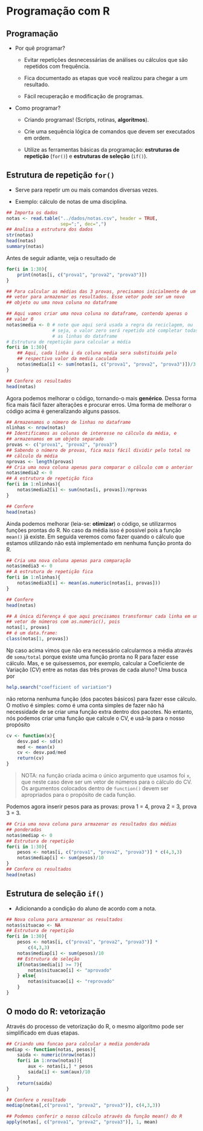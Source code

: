 # Programação com R

## Programação

- Por quê programar?

	-   Evitar repetições desnecessárias de análises ou cálculos que são
        repetidos com frequência.

    -   Fica documentado as etapas que você realizou para chegar a um
        resultado.

    -   Fácil recuperação e modificação de programas.

-   Como programar?

    -   Criando programas! (Scripts, rotinas, **algoritmos**).

    -   Crie uma sequência lógica de comandos que devem ser executados
        em ordem.

    -   Utilize as ferramentas básicas da programação: **estruturas de
        repetição** (`for()`) e **estruturas de seleção** (`if()`).

## Estrutura de repetição `for()`

-   Serve para repetir um ou mais comandos diversas vezes.

-   Exemplo: cálculo de notas de uma disciplina.

```r

## Importa os dados
notas <- read.table("../dados/notas.csv", header = TRUE,
                    sep=";", dec=",")
## Analisa a estrutura dos dados
str(notas)
head(notas)
summary(notas)
```

Antes de seguir adiante, veja o resultado de
```r
for(i in 1:30){
    print(notas[i, c("prova1", "prova2", "prova3")])
}
```

```r
## Para calcular as médias das 3 provas, precisamos inicialmente de um
## vetor para armazenar os resultados. Esse vetor pode ser um novo
## objeto ou uma nova coluna no dataframe

## Aqui vamos criar uma nova coluna no dataframe, contendo apenas o
## valor 0
notas$media <- 0 # note que aqui será usada a regra da reciclagem, ou
                 # seja, o valor zero será repetido até completar todas
                 # as linhas do dataframe
# Estrutura de repetição para calcular a média
for(i in 1:30){
    ## Aqui, cada linha i da coluna media sera substituida pelo
    ## respectivo valor da media caculada
    notas$media[i] <- sum(notas[i, c("prova1", "prova2", "prova3")])/3
}

## Confere os resultados
head(notas)
```

Agora podemos melhorar o código, tornando-o mais **genérico**. Dessa
forma fica mais fácil fazer alterações e procurar erros. Uma forma de
melhorar o código acima é generalizando alguns passos.

```r
## Armazenamos o número de linhas no dataframe
nlinhas <- nrow(notas)
## Identificamos as colunas de interesse no cálculo da média, e
## armazenamos em um objeto separado
provas <- c("prova1", "prova2", "prova3")
## Sabendo o número de provas, fica mais fácil dividir pelo total no
## cálculo da média
nprovas <- length(provas)
## Cria uma nova coluna apenas para comparar o cálculo com o anterior
notas$media2 <- 0
## A estrutura de repetição fica
for(i in 1:nlinhas){
    notas$media2[i] <- sum(notas[i, provas])/nprovas
}

## Confere
head(notas)
```

Ainda podemos melhorar (leia-se: **otimizar**) o código, se utilizarmos
funções prontas do R. No caso da média isso é possível pois a função
`mean()` já existe. Em seguida veremos como fazer quando o cálculo que
estamos utilizando não está implementado em nenhuma função pronta do R.

```r
## Cria uma nova coluna apenas para comparação
notas$media3 <- 0
## A estrutura de repetição fica
for(i in 1:nlinhas){
    notas$media3[i] <- mean(as.numeric(notas[i, provas]))
}

## Confere
head(notas)

## A única diferença é que aqui precisamos transformar cada linha em um
## vetor de números com as.numeric(), pois
notas[1, provas]
## é um data.frame:
class(notas[1, provas])
```

Np caso acima vimos que não era necessário calcularmos a média através
de `soma/total` porque existe uma função pronta no R para fazer esse
cálculo. Mas, e se quisessemos, por exemplo, calcular a Coeficiente de
Variação (CV) entre as notas das três provas de cada aluno? Uma busca
por
```r
help.search("coefficient of variation")
```
não retorna nenhuma função (dos pacotes básicos) para fazer esse
cálculo. O motivo é simples: como é uma conta simples de fazer não há
necessidade de se criar uma função extra dentro dos pacotes. No entanto,
nós podemos criar uma função que calcule o CV, e usá-la para o nosso
propósito

```r
cv <- function(x){
    desv.pad <- sd(x)
    med <- mean(x)
    cv <- desv.pad/med
    return(cv)
}
```

> NOTA: na função criada acima o único argumento que usamos foi `x`, que
> neste caso deve ser um vetor de números para o cálculo do CV. Os
> argumentos colocados dentro de `function()` devem ser apropriados para
> o propósito de cada função.

Podemos agora inserir pesos para as provas: prova 1 = 4, prova 2 = 3,
prova 3 = 3.

```r
## Cria uma nova coluna para armazenar os resultados das médias
## ponderadas
notas$mediap <- 0
## Estrutura de repetição
for(i in 1:30){
    pesos <- notas[i, c("prova1", "prova2", "prova3")] * c(4,3,3)
    notas$mediap[i] <- sum(pesos)/10
}
## Confere os resultados
head(notas)
```

## Estrutura de seleção `if()`

-   Adicionando a condição do aluno de acordo com a nota.

```r
## Nova coluna para armazenar os resultados
notas$situacao <- NA
## Estrutura de repetição
for(i in 1:30){
    pesos <- notas[i, c("prova1", "prova2", "prova3")] *
        c(4,3,3)
    notas$mediap[i] <- sum(pesos)/10
    ## Estrutura de seleção
    if(notas$media[i] >= 7){
        notas$situacao[i] <- "aprovado"
    } else{
        notas$situacao[i] <- "reprovado"
    }
}
```

## O modo do R: vetorização

Através do processo de vetorização do R, o mesmo algoritmo pode ser
simplificado em duas etapas.

```r
## Criando uma funcao para calcular a media ponderada
mediap <- function(notas, pesos){
    saida <- numeric(nrow(notas))
    for(i in 1:nrow(notas)){
        aux <- notas[i,] * pesos
        saida[i] <- sum(aux)/10
    }
    return(saida)
}

## Confere o resultado
mediap(notas[,c("prova1", "prova2", "prova3")], c(4,3,3))

## Podemos conferir o nosso cálculo através da função mean() do R
apply(notas[, c("prova1", "prova2", "prova3")], 1, mean)
```
